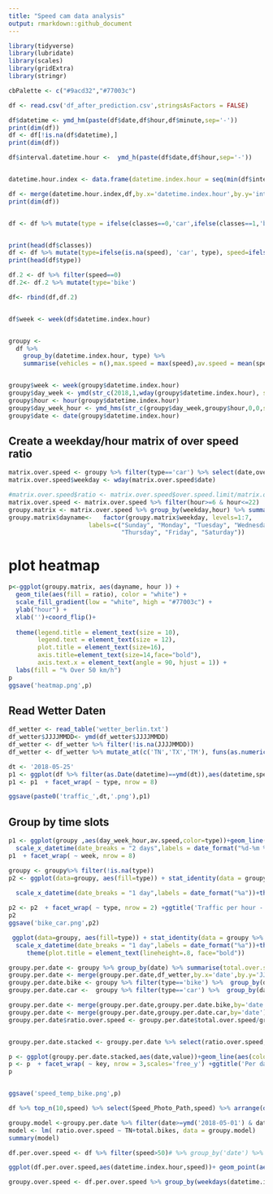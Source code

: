 ```yaml
---
title: "Speed cam data analysis"
output: rmarkdown::github_document
---
```


```r
library(tidyverse)
library(lubridate)
library(scales)
library(gridExtra)
library(stringr)

cbPalette <- c("#9acd32","#77003c")

df <- read.csv('df_after_prediction.csv',stringsAsFactors = FALSE)

df$datetime <- ymd_hm(paste(df$date,df$hour,df$minute,sep='-'))
print(dim(df))
df <- df[!is.na(df$datetime),]
print(dim(df))

df$interval.datetime.hour <-  ymd_h(paste(df$date,df$hour,sep='-'))


datetime.hour.index <- data.frame(datetime.index.hour = seq(min(df$interval.datetime.hour),max(df$interval.datetime.hour),by=60*60))

df <- merge(datetime.hour.index,df,by.x='datetime.index.hour',by.y='interval.datetime.hour',all.x = TRUE)
print(dim(df))


df <- df %>% mutate(type = ifelse(classes==0,'car',ifelse(classes==1,'bike','NA')))


print(head(df$classes))
df <- df %>% mutate(type=ifelse(is.na(speed), 'car', type), speed=ifelse(is.na(speed),0,speed))
print(head(df$type))

df.2 <- df %>% filter(speed==0) 
df.2<- df.2 %>% mutate(type='bike')

df<- rbind(df,df.2)


df$week <- week(df$datetime.index.hour)


groupy <-
  df %>%
    group_by(datetime.index.hour, type) %>%
    summarise(vehicles = n(),max.speed = max(speed),av.speed = mean(speed), over.speed.limit = sum(speed>50))


groupy$week <- week(groupy$datetime.index.hour)
groupy$day_week <- ymd(str_c(2018,1,wday(groupy$datetime.index.hour), sep='-'))
groupy$hour <- hour(groupy$datetime.index.hour)
groupy$day_week_hour <- ymd_hms(str_c(groupy$day_week,groupy$hour,0,0,sep=':'))
groupy$date <- date(groupy$datetime.index.hour)
```
## Create a weekday/hour matrix of over speed ratio
```r
matrix.over.speed <- groupy %>% filter(type=='car') %>% select(date,over.speed.limit,vehicles,hour) %>% filter(date>ymd('2018-04-27')& date<ymd('2018-05-20'))
matrix.over.speed$weekday <- wday(matrix.over.speed$date)

#matrix.over.speed$ratio <- matrix.over.speed$over.speed.limit/matrix.over.speed$vehicles
matrix.over.speed <- matrix.over.speed %>% filter(hour>=6 & hour<=22)
groupy.matrix <- matrix.over.speed %>% group_by(weekday,hour) %>% summarise(ratio = sum(over.speed.limit)/ sum(vehicles)*100)
groupy.matrix$dayname<-   factor(groupy.matrix$weekday, levels=1:7,
                      labels=c("Sunday", "Monday", "Tuesday", "Wednesday",
                               "Thursday", "Friday", "Saturday"))

```

# plot heatmap
```r
p<-ggplot(groupy.matrix, aes(dayname, hour )) +
  geom_tile(aes(fill = ratio), color = "white") +
  scale_fill_gradient(low = "white", high = "#77003c") +
  ylab("hour") +
  xlab('')+coord_flip()+
  
  theme(legend.title = element_text(size = 10),
        legend.text = element_text(size = 12),
        plot.title = element_text(size=16),
        axis.title=element_text(size=14,face="bold"),
        axis.text.x = element_text(angle = 90, hjust = 1)) +
  labs(fill = "% Over 50 km/h")
p
ggsave('heatmap.png',p)
```

## Read Wetter Daten

```r
df_wetter <- read_table('wetter_berlin.txt')
df_wetter$JJJJMMDD<- ymd(df_wetter$JJJJMMDD)
df_wetter <- df_wetter %>% filter(!is.na(JJJJMMDD))
df_wetter <- df_wetter %>% mutate_at(c('TN','TX','TM'), funs(as.numeric(.)))
```

```r


dt <- '2018-05-25'
p1 <- ggplot(df %>% filter(as.Date(datetime)==ymd(dt)),aes(datetime,speed, color=type))+ geom_jitter(alpha=0.2)+geom_smooth()+theme(legend.position="top",legend.title=element_blank(),axis.title.x=element_blank())+scale_colour_manual(values=cbPalette)+theme(legend.position="none")+ggtitle(dt)
p1 <- p1  + facet_wrap( ~ type, nrow = 8) 

ggsave(paste0('traffic_',dt,'.png'),p1)
```

## Group by time slots
```r
p1 <- ggplot(groupy ,aes(day_week_hour,av.speed,color=type))+geom_line()+theme(axis.text.x = element_text(angle=90))+
  scale_x_datetime(date_breaks = "2 days",labels = date_format("%d-%m %H:%M"))+theme(legend.position="top")+ylim(10,35)+theme(legend.position="top",legend.title=element_blank(),axis.title.x=element_blank())+scale_colour_manual(values=cbPalette)
p1  + facet_wrap( ~ week, nrow = 8) 

```
```r
groupy <- groupy%>% filter(!is.na(type))
p2 <- ggplot(data=groupy, aes(fill=type)) + stat_identity(data = groupy  %>%filter(datetime.index.hour>'2018-04-19' 
                                                                               ), aes(datetime.index.hour, vehicles), geom = "bar", alpha = 0.8,position = "dodge")+theme(axis.text.x = element_text(angle=90))+
  scale_x_datetime(date_breaks = "1 day",labels = date_format("%a"))+theme(legend.position="top",legend.title=element_blank(),axis.title.x=element_blank())+scale_fill_manual(values=cbPalette)

p2 <- p2  + facet_wrap( ~ type, nrow = 2) +ggtitle('Traffic per hour - April-Mai 2018')
p2
ggsave('bike_car.png',p2)
```
```r
 ggplot(data=groupy, aes(fill=type)) + stat_identity(data = groupy %>% filter(datetime.index.hour>'2018-04-08'  & type=='car'), aes(datetime.index.hour, over.speed.limit), geom = "bar", alpha = 0.8,position = "dodge")+theme(axis.text.x = element_text(angle=90))+
  scale_x_datetime(date_breaks = "1 day",labels = date_format("%a"))+theme(legend.position="top",legend.title=element_blank(),axis.title.x=element_blank())+scale_fill_manual(values='#77003c')+theme(legend.position="none")+ggtitle("Speed limit breaches per hour") + 
     theme(plot.title = element_text(lineheight=.8, face="bold"))


```
```r
groupy.per.date <- groupy %>% group_by(date) %>% summarise(total.over.speed = sum(over.speed.limit))
groupy.per.date <- merge(groupy.per.date,df_wetter,by.x='date',by.y='JJJJMMDD')
groupy.per.date.bike <- groupy %>% filter(type=='bike') %>%  group_by(date)  %>% summarise(total.bikes = sum(vehicles))
groupy.per.date.car <-  groupy %>% filter(type=='car') %>%  group_by(date)  %>% summarise(total.cars = sum(vehicles))

groupy.per.date <- merge(groupy.per.date,groupy.per.date.bike,by='date')
groupy.per.date <- merge(groupy.per.date,groupy.per.date.car,by='date')
groupy.per.date$ratio.over.speed <- groupy.per.date$total.over.speed/groupy.per.date$total.cars*100


groupy.per.date.stacked <- groupy.per.date %>% select(ratio.over.speed,total.bikes,TM,date) %>% gather(key,value,-date)

p <- ggplot(groupy.per.date.stacked,aes(date,value))+geom_line(aes(color=key))+scale_color_manual(values=c('#77003c','#c33333',"#9acd32",'red','blue'))+theme(legend.position="top",legend.title=element_blank(),axis.title.x=element_blank())
p <- p  + facet_wrap( ~ key, nrow = 3,scales='free_y') +ggtitle('Per day - April-Mai 2018')+theme(legend.position="none")
p


ggsave('speed_temp_bike.png',p)
```



```r
df %>% top_n(10,speed) %>% select(Speed_Photo_Path,speed) %>% arrange(desc(speed))
```
```r

groupy.model <-groupy.per.date %>% filter(date>=ymd('2018-05-01') & date<ymd('2018-05-20'))
model <- lm( ratio.over.speed ~ TN+total.bikes, data = groupy.model)
summary(model)
```

```r
df.per.over.speed <- df %>% filter(speed>50)# %>% group_by('date') %>% summarise()

ggplot(df.per.over.speed,aes(datetime.index.hour,speed))+ geom_point(aes(color=hour))+geom_smooth()+  scale_x_datetime(date_breaks = "1 day",labels = date_format("%a"))+theme(axis.text.x = element_text(size=8,angle=90,hjust=.5,vjust=.5,face="plain"))
```
```r
groupy.over.speed <- df.per.over.speed %>% group_by(weekdays(datetime.index.hour)) %>% summarise(mean.over.speed = mean(speed))
```

